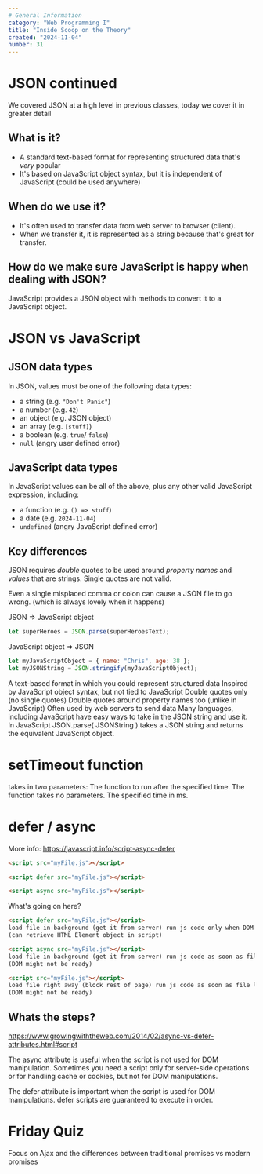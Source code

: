 ```yaml
---
# General Information
category: "Web Programming I"
title: "Inside Scoop on the Theory"
created: "2024-11-04"
number: 31
---
```


# JSON continued

We covered JSON at a high level in previous classes, today we cover it in greater detail

## What is it?

- A standard text-based format for representing structured data that's _very_ popular
- It's based on JavaScript object syntax, but it is independent of JavaScript (could be used anywhere)

## When do we use it?

- It's often used to transfer data from web server to browser (client).
- When we transfer it, it is represented as a string because that's great for transfer.

## How do we make sure JavaScript is happy when dealing with JSON?

JavaScript provides a JSON object with methods to convert it to a JavaScript object.

# JSON vs JavaScript

## JSON data types

In JSON, values must be one of the following data types:

- a string (e.g. `"Don't Panic"`)
- a number (e.g. `42`)
- an object (e.g. JSON object)
- an array (e.g. `[stuff]`)
- a boolean (e.g. `true`/ `false`)
- `null` (angry user defined error)

## JavaScript data types

In JavaScript values can be all of the above, plus any other valid JavaScript expression, including:

- a function (e.g. `() => stuff`)
- a date (e.g. `2024-11-04`)
- `undefined` (angry JavaScript defined error)

## Key differences

JSON requires _double_ quotes to be used around _property names_ and _values_ that are strings. Single quotes are not valid.

Even a single misplaced comma or colon can cause a JSON file to go wrong. (which is always lovely when it happens)

JSON => JavaScript object

```js
let superHeroes = JSON.parse(superHeroesText);
```

JavaScript object => JSON

```js
let myJavaScriptObject = { name: "Chris", age: 38 };
let myJSONString = JSON.stringify(myJavaScriptObject);
```

A text-based format in which you could represent structured data
Inspired by JavaScript object syntax, but not tied to JavaScript
Double quotes only (no single quotes)
Double quotes around property names too (unlike in JavaScript)
Often used by web servers to send data
Many languages, including JavaScript have easy ways to take in the JSON string and use it. In JavaScript JSON.parse( JSONString ) takes a JSON string and returns the equivalent JavaScript object.

# setTimeout function

takes in two parameters:
The function to run after the specified time. The function takes no parameters.
The specified time in ms.

# defer / async

More info: https://javascript.info/script-async-defer

```html
<script src="myFile.js"></script>

<script defer src="myFile.js"></script>

<script async src="myFile.js"></script>
```

What's going on here?

```html
<script defer src="myFile.js"></script>
load file in background (get it from server) run js code only when DOM is ready
(can retrieve HTML Element object in script)

<script async src="myFile.js"></script>
load file in background (get it from server) run js code as soon as file loaded.
(DOM might not be ready)

<script src="myFile.js"></script>
load file right away (block rest of page) run js code as soon as file loaded.
(DOM might not be ready)
```

## Whats the steps?

https://www.growingwiththeweb.com/2014/02/async-vs-defer-attributes.html#script

The async attribute is useful when the script is not used for DOM manipulation. Sometimes you need a script only for server-side operations or for handling cache or cookies, but not for DOM manipulations.

The defer attribute is important when the script is used for DOM manipulations.
defer scripts are guaranteed to execute in order.

# Friday Quiz

Focus on Ajax and the differences between traditional promises vs modern promises
